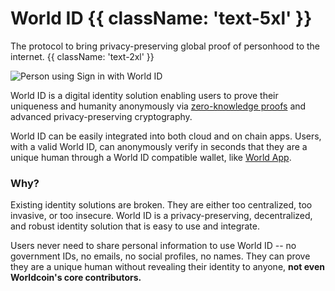 # World ID {{ className: 'text-5xl' }}

The protocol to bring privacy-preserving global proof of personhood to the internet. {{ className: 'text-2xl' }}

![Person using Sign in with World ID](/images/docs/introduction/worldcoin-sign-in.jpg)

World ID is a digital identity solution enabling users to prove their uniqueness and humanity anonymously via [zero-knowledge proofs](/further-reading/zero-knowledge-proofs) and advanced privacy-preserving cryptography.

World ID can be easily integrated into both cloud and on chain apps. Users, with a valid World ID, can anonymously verify in seconds that they are a unique human through a World ID compatible wallet, like [World App](https://worldcoin.org/download).

### Why?

Existing identity solutions are broken. They are either too centralized, too invasive, or too insecure. World ID is a privacy-preserving, decentralized, and robust identity solution that is easy to use and integrate.

Users never need to share personal information to use World ID -- no government IDs, no emails, no social profiles, no names. They can prove they are a unique human without revealing their identity to anyone, **not even Worldcoin's core contributors.**
